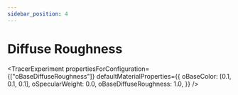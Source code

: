 ```yaml
---
sidebar_position: 4
---
```



# Diffuse Roughness

<TracerExperiment
  propertiesForConfiguration={["oBaseDiffuseRoughness"]}
  defaultMaterialProperties={{
    oBaseColor: [0.1, 0.1, 0.1],
    oSpecularWeight: 0.0,
    oBaseDiffuseRoughness: 1.0,
  }}
/>
